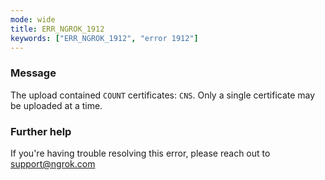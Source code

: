 ```yaml
---
mode: wide
title: ERR_NGROK_1912
keywords: ["ERR_NGROK_1912", "error 1912"]
---
```



### Message

The upload contained `COUNT` certificates: `CNS`. Only a single certificate may be uploaded at a time.

<ErrorDetails />

### Further help

If you're having trouble resolving this error, please reach out to [support@ngrok.com](mailto:support@ngrok.com?subject=Help%20with%20ERR_NGROK_1912)
